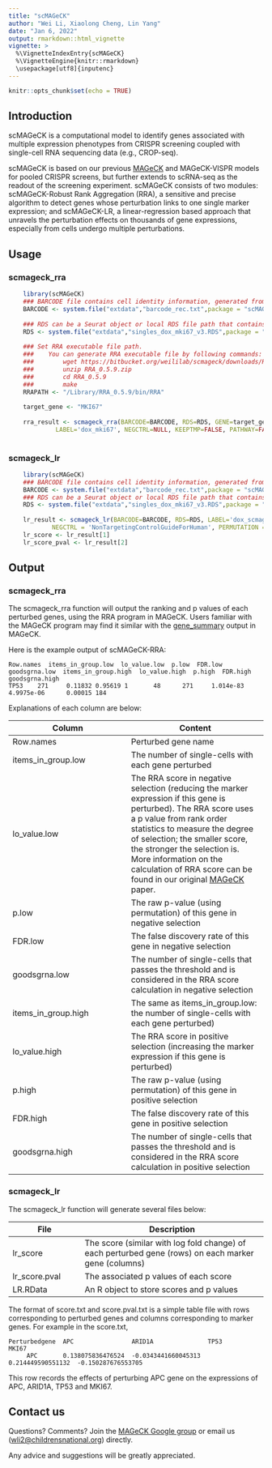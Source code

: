 ```yaml
---
title: "scMAGeCK"
author: "Wei Li, Xiaolong Cheng, Lin Yang"
date: "Jan 6, 2022"
output: rmarkdown::html_vignette
vignette: >
  %\VignetteIndexEntry{scMAGeCK}
  %\VignetteEngine{knitr::rmarkdown}
  \usepackage[utf8]{inputenc}
---
```


```r
knitr::opts_chunk$set(echo = TRUE)
```

## Introduction

scMAGeCK is a computational model to identify genes associated with multiple expression phenotypes from CRISPR screening coupled with single-cell RNA sequencing data (e.g., CROP-seq).

scMAGeCK is based on our previous [MAGeCK](http://mageck.sourceforge.net) and MAGeCK-VISPR models for pooled CRISPR screens, but further extends to scRNA-seq as the readout of the screening experiment. scMAGeCK consists of two modules: scMAGeCK-Robust Rank Aggregation (RRA), a sensitive and precise algorithm to detect genes whose perturbation links to one single marker expression; and scMAGeCK-LR, a linear-regression based approach that unravels the perturbation effects on thousands of gene expressions, especially from cells undergo multiple perturbations.

## Usage

### scmageck_rra

```r
    library(scMAGeCK)
    ### BARCODE file contains cell identity information, generated from the cell identity collection step
    BARCODE <- system.file("extdata","barcode_rec.txt",package = "scMAGeCK")
    
    ### RDS can be a Seurat object or local RDS file path that contains the scRNA-seq dataset
    RDS <- system.file("extdata","singles_dox_mki67_v3.RDS",package = "scMAGeCK")
    
    ### Set RRA executable file path. 
    ###    You can generate RRA executable file by following commands:
    ###        wget https://bitbucket.org/weililab/scmageck/downloads/RRA_0.5.9.zip
    ###        unzip RRA_0.5.9.zip
    ###        cd RRA_0.5.9
    ###        make
    RRAPATH <- "/Library/RRA_0.5.9/bin/RRA"
    
    target_gene <- "MKI67"
    
    rra_result <- scmageck_rra(BARCODE=BARCODE, RDS=RDS, GENE=target_gene, RRAPATH=RRAPATH, 
             LABEL='dox_mki67', NEGCTRL=NULL, KEEPTMP=FALSE, PATHWAY=FALSE, SAVEPATH=NULL)
    
```

### scmageck_lr

```r
    library(scMAGeCK)
    ### BARCODE file contains cell identity information, generated from the cell identity collection step
    BARCODE <- system.file("extdata","barcode_rec.txt",package = "scMAGeCK")
    ### RDS can be a Seurat object or local RDS file path that contains the scRNA-seq dataset
    RDS <- system.file("extdata","singles_dox_mki67_v3.RDS",package = "scMAGeCK")
    
    lr_result <- scmageck_lr(BARCODE=BARCODE, RDS=RDS, LABEL='dox_scmageck_lr', 
            NEGCTRL = 'NonTargetingControlGuideForHuman', PERMUTATION = 1000, SAVEPATH=NULL, LAMBDA=0.01)
    lr_score <- lr_result[1]
    lr_score_pval <- lr_result[2]
```


## Output

### scmageck_rra

The scmageck_rra function will output the ranking and p values of each perturbed genes, using the RRA program in MAGeCK. Users familiar with the MAGeCK program may find it similar with the [gene_summary](https://sourceforge.net/p/mageck/wiki/output/#gene_summary_txt) output in MAGeCK.

Here is the example output of scMAGeCK-RRA:

    Row.names  items_in_group.low  lo_value.low  p.low  FDR.low goodsgrna.low  items_in_group.high  lo_value.high  p.high  FDR.high  goodsgrna.high
    TP53    271     0.11832 0.95619 1       48      271     1.014e-83       4.9975e-06      0.00015 184

Explanations of each column are below:

|Column|Content|
|------|-------|
|Row.names| Perturbed gene name|
|items_in_group.low| The number of single-cells with each gene perturbed |
|lo_value.low | The RRA score in negative selection (reducing the marker expression if this gene is perturbed). The RRA score uses a p value from rank order statistics to measure the degree of selection; the smaller score, the stronger the selection is. More information on the calculation of RRA score can be found in our original [MAGeCK](https://genomebiology.biomedcentral.com/articles/10.1186/s13059-014-0554-4) paper. |      
|p.low  | The raw p-value (using permutation) of this gene in negative selection  |  
|FDR.low | The false discovery rate of this gene in negative selection |
|goodsgrna.low | The number of single-cells that passes the threshold and is considered in the RRA score calculation in negative selection|
|items_in_group.high| The same as items_in_group.low: the number of single-cells with each gene perturbed) |
|lo_value.high| The RRA score in positive selection (increasing the marker expression if this gene is perturbed)|      
|p.high| The raw p-value (using permutation) of this gene in positive selection  |  
|FDR.high| The false discovery rate of this gene in positive selection |
|goodsgrna.high| The number of single-cells that passes the threshold and is considered in the RRA score calculation in positive selection|


### scmageck_lr

The scmageck_lr function will generate several files below:

|File|Description|
|----|----------|
|lr_score|The score (similar with log fold change) of each perturbed gene (rows) on each marker gene (columns)|
|lr_score.pval|The associated p values of each score|
|LR.RData|An R object to store scores and p values|

The format of score.txt and score.pval.txt is a simple table file with rows corresponding to perturbed genes and columns corresponding to marker genes. For example in the score.txt,

    Perturbedgene  APC                ARID1A               TP53               MKI67
         APC       0.138075836476524  -0.0343441660045313  0.214449590551132  -0.150287676553705


This row records the effects of perturbing APC gene on the expressions of APC, ARID1A, TP53 and MKI67.

## Contact us
Questions? Comments? Join the [MAGeCK Google group](https://groups.google.com/forum/?hl=en#!forum/mageck) or email us (<wli2@childrensnational.org>) directly.

Any advice and suggestions will be greatly appreciated.
